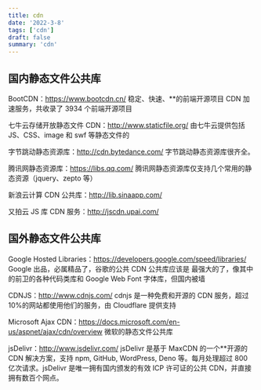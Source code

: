 ```yaml
---
title: cdn
date: '2022-3-8'
tags: ['cdn']
draft: false
summary: 'cdn'
---
```


<TOCInline toc={props.toc} exclude="Overview" asDisclosure />

## 国内静态文件公共库

BootCDN：https://www.bootcdn.cn/ 稳定、快速、\*\*的前端开源项目 CDN 加速服务，共收录了 3934 个前端开源项目

七牛云存储开放静态文件 CDN：http://www.staticfile.org/ 由七牛云提供包括 JS、CSS、image 和 swf 等静态文件的

字节跳动静态资源库：http://cdn.bytedance.com/ 字节跳动静态资源库很齐全。

腾讯网静态资源库：https://libs.qq.com/ 腾讯网静态资源库仅支持几个常用的静态资源（jquery、zepto 等）

新浪云计算 CDN 公共库：http://lib.sinaapp.com/

又拍云 JS 库 CDN 服务：http://jscdn.upai.com/

## 国外静态文件公共库

Google Hosted Libraries：https://developers.google.com/speed/libraries/
Google 出品，必属精品了，谷歌的公共 CDN 公共库应该是 最强大的了，像其中的前卫的各种代码类库和 Google Web Font 字体库，但国内被墙

CDNJS：http://www.cdnjs.com/
cdnjs 是一种免费和开源的 CDN 服务，超过 10%的网站都使用他们的服务，由 Cloudflare 提供支持

Microsoft Ajax CDN：https://docs.microsoft.com/en-us/aspnet/ajax/cdn/overview
微软的静态文件公共库

jsDelivr：http://www.jsdelivr.com/
jsDelivr 是基于 MaxCDN 的一个\*\*开源的 CDN 解决方案，支持 npm, GitHub, WordPress, Deno 等。每月处理超过 800 亿次请求。jsDelivr 是唯一拥有国内颁发的有效 ICP 许可证的公共 CDN，并直接拥有数百个网点。
